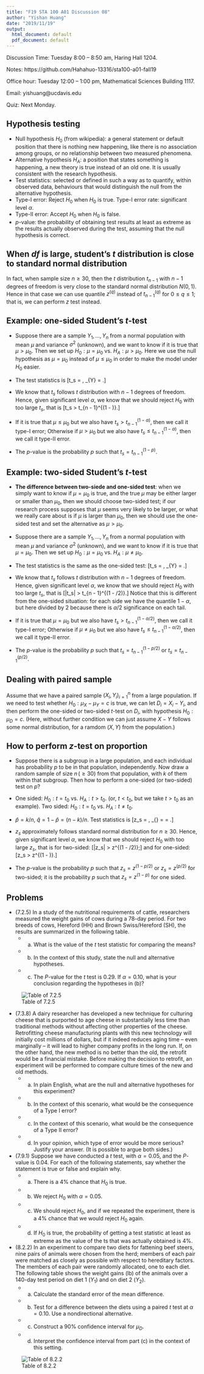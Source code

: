 ```yaml
---
title: "F19 STA 100 A01 Discussion 08"
author: "Yishan Huang"
date: "2019/11/19"
output:
  html_document: default
  pdf_document: default
---
```


Discussion Time: Tuesday 8:00 -- 8:50 am, Haring Hall 1204.

Notes: https://github.com/Hahahuo-13316/sta100-a01-fall19

Office hour: Tuesday 12:00 -- 1:00 pm, Mathematical Sciences Building 1117.

Email: yishuang\@ucdavis.edu

Quiz: Next Monday.

## Hypothesis testing

- Null hypothesis $H_0$ (from wikipedia): a general statement or default position that there is nothing new happening, like there is no association among groups, or no relationship between two measured phenomena.
- Alternative hypothesis $H_A$: a position that states something is happening, a new theory is true instead of an old one. It is usually consistent with the research hypothesis.
- Test statistics: selected or defined in such a way as to quantify, within observed data, behaviours that would distinguish the null from the alternative hypothesis.
- Type-I error: Reject $H_0$ when $H_0$ is true. Type-I error rate: significant level $\alpha$.
- Type-II error: Accept $H_0$ when $H_0$ is false.
- $p$-value: the probability of obtaining test results at least as extreme as the results actually observed during the test, assuming that the null hypothesis is correct.

## When $df$ is large, student's $t$ distribution is close to standard normal distribution

In fact, when sample size $n \ge 30$, then the $t$ distribution $t_{n - 1}$ with $n - 1$ degrees of freedom is very close to the standard normal distribution $N(0, 1)$. Hence in that case we can use quantile $z^{(q)}$ instead of $t_{n - 1}^{(q)}$ for $0 \le q \le 1$; that is, we can perform $z$ test instead.

## Example: one-sided Student's $t$-test

- Suppose there are a sample $Y_1, \dots, Y_n$ from a normal population with mean $\mu$ and variance $\sigma^2$ (unknown), and we want to know if it is true that $\mu > \mu_0$. Then we set up $H_0: \mu = \mu_0$ vs. $H_A: \mu > \mu_0$. Here we use the null hypothesis as $\mu = \mu_0$ instead of $\mu \le \mu_0$ in order to make the model under $H_0$ easier.

- The test statistics is
\[t_s = \frac{\bar{Y} - \mu_0}{\textrm{SE}_{\bar Y}}, \quad \textrm{SE}_{\bar Y} = \sqrt{\frac{\textrm{sample variance of } Y}{n}}.\]

- We know that $t_s$ follows $t$ distribution with $n - 1$ degrees of freedom. Hence, given significant level $\alpha$, we know that we should reject $H_0$ with too large $t_s$, that is
\[t_s > t_{n - 1}^{(1 - \alpha)}.\]

- If it is true that $\mu \le \mu_0$ but we also have $t_s > t_{n - 1}^{(1 - \alpha)}$, then we call it type-I error; Otherwise if $\mu > \mu_0$ but we also have $t_s \le t_{n - 1}^{(1 - \alpha)}$, then we call it type-II error.

- The $p$-value is the probability $p$ such that $t_s = t_{n - 1}^{(1 - p)}$.

## Example: two-sided Student's $t$-test

- **The difference between two-siede and one-sided test**: when we simply want to know if $\mu = \mu_0$ is true, and the true $\mu$ may be either larger or smaller than $\mu_0$, then we should choose two-sided test; if our research process supposes that $\mu$ seems very likely to be larger, or what we really care about is if $\mu$ is larger than $\mu_0$, then we should use the one-sided test and set the alternative as $\mu > \mu_0$.

- Suppose there are a sample $Y_1, \dots, Y_n$ from a normal population with mean $\mu$ and variance $\sigma^2$ (unknown), and we want to know if it is true that $\mu = \mu_0$. Then we set up $H_0: \mu = \mu_0$ vs. $H_A: \mu \neq \mu_0$.

- The test statistics is the same as the one-sided test:
\[t_s = \frac{\bar{Y} - \mu_0}{\textrm{SE}_{\bar Y}}, \quad \textrm{SE}_{\bar Y} = \sqrt{\frac{\textrm{sample variance of } Y}{n}}.\]

- We know that $t_s$ follows $t$ distribution with $n - 1$ degrees of freedom. Hence, given significant level $\alpha$, we know that we should reject $H_0$ with too large $t_s$, that is
\[|t_s| > t_{n - 1}^{(1 - \alpha/2)}.\]
Notice that this is different from the one-sided situation: for each side we have the quantile $1 - \alpha$, but here divided by 2 because there is $\alpha / 2$ significance on each tail.

- If it is true that $\mu = \mu_0$ but we also have $t_s > t_{n - 1}^{(1 - \alpha/2)}$, then we call it type-I error; Otherwise if $\mu \neq \mu_0$ but we also have $t_s \le t_{n - 1}^{(1 - \alpha/2)}$, then we call it type-II error.

- The $p$-value is the probability $p$ such that $t_s = t_{n - 1}^{(1 - p/2)}$ or $t_s = t_{n - 1}^{(p/2)}$.

## Dealing with paired sample

Assume that we have a paired sample $(X_i, Y_i)_{i = 1}^n$ from a large population. If we need to test whether $H_0: \mu_{X} - \mu_{Y} = c$ is true, we can let $D_i = X_i - Y_i$, and then perform the one-sided or two-sided $t$-test on $D_i$, with hypothesis $H_0: \mu_D = c$. (Here, without further condition we can just assume $X - Y$ follows some normal distribution, for a ramdom $(X, Y)$ from the population.)

## How to perform $z$-test on proportion

- Suppose there is a subgroup in a large population, and each individual has probability $p$ to be in that population, independently. Now draw a random sample of size $n \,(\ge 30)$ from that population, with $k$ of them within that subgroup. Then how to perform a one-sided (or two-sided) test on $p$?

- One sided: $H_0: t = t_0$ vs. $H_A: t > t_0$. (or, $t < t_0$, but we take $t > t_0$ as an example).
Two sided: $H_0: t = t_0$ vs. $H_A: t \neq t_0$.

- $\hat{p} = k/n$, $\hat{q} = 1 - \hat{p} = (n - k) / n$. Test statistics is
\[z_s = \frac{\hat{p} - p_0}{\textrm{SE}_{\hat{p}}}, \quad \textrm{SE}_{\hat{p}} = \sqrt{\frac{\hat{p}\hat{q}}{n}} = \sqrt{\frac{\hat{p}(1 - \hat{p})}{n}}.\]

- $z_s$ approximately follows standard normal distribution for $n \ge 30$. Hence, given significant level $\alpha$, we know that we should reject $H_0$ with too large $z_s$, that is for two-sided:
\[|z_s| > z^{(1 - \alpha/2)};\]
and for one-sided:
\[z_s > z^{(1 - \alpha)}.\]

- The $p$-value is the probability $p$ such that $z_s = z^{(1 - p/2)}$ or $z_s = z^{(p/2)}$ for two-sided; it is the probability $p$ such that $z_s = z^{(1 - p)}$ for one sided.

## Problems

- (7.2.5) In a study of the nutritional requirements of cattle, researchers measured the weight gains of cows during a 78-day period. For two breeds of cows, Hereford (HH) and Brown Swiss/Hereford (SH), the results are summarized in the following table. 
    - (a) What is the value of the $t$ test statistic for comparing the means?
    - (b) In the context of this study, state the null and alternative hypotheses.
    - (c) The $P$-value for the $t$ test is 0.29. If $\alpha = 0.10$, what is your conclusion regarding the hypotheses in (b)?

![Table of 7.2.5](p1.png)

- (7.3.8) A dairy researcher has developed a new technique for culturing cheese that is purported to age cheese in substantially less time than traditional methods without affecting other properties of the cheese. Retrofitting cheese manufacturing plants with this new technology will initially cost millions of dollars, but if it indeed reduces aging time -- even marginally -- it will lead to higher company profits in the long run. If, on the other hand, the new method is no better than the old, the retrofit would be a financial mistake. Before making the decision to retrofit, an experiment will be performed to compare culture times of the new and old methods.
    - (a) In plain English, what are the null and alternative hypotheses for this experiment?
    - (b) In the context of this scenario, what would be the consequence of a Type I error?
    - (c) In the context of this scenario, what would be the consequence of a Type II error?
    - (d) In your opinion, which type of error would be more serious? Justify your answer. (It is possible to argue both sides.)

- (7.9.1) Suppose we have conducted a $t$ test, with $\alpha = 0.05$, and the $P$-value is 0.04. For each of the following statements, say whether the statement is true or false and explain why.
    - (a) There is a $4\%$ chance that $H_0$ is true.
    - (b) We reject $H_0$ with $\alpha = 0.05$.
    - (c) We should reject $H_0$, and if we repeated the experiment, there is a $4\%$ chance that we would reject $H_0$ again.
    - (d) If $H_0$ is true, the probability of getting a test statistic at least as extreme as the value of the ts that was actually obtained is $4\%$.

- (8.2.2) In an experiment to compare two diets for fattening beef steers, nine pairs of animals were chosen from the herd; members of each pair were matched as closely as possible with respect to hereditary factors. The members of each pair were randomly allocated, one to each diet. The following table shows the weight gains (lb) of the animals over a 140-day test period on diet 1 ($Y_1$) and on diet 2 ($Y_2$).
    - (a) Calculate the standard error of the mean difference.
    - (b) Test for a difference between the diets using a paired $t$ test at $\alpha = 0.10$. Use a nondirectional alternative.
    - (c) Construct a 90% confidence interval for $\mu_D$.
    - (d) Interpret the confidence interval from part (c) in the context of this setting.
    
![Table of 8.2.2](p2.png)
